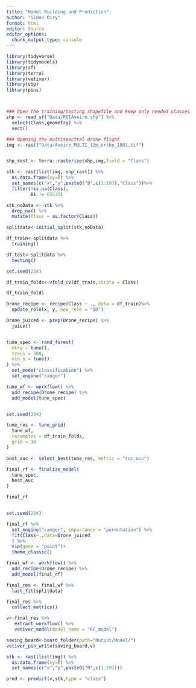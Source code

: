 ```yaml
---
title: "Model Building and Prediction"
author: "Simon Oiry"
format: html
editor: Source
editor_options: 
  chunk_output_type: console
---
```


```r
library(tidyverse)
library(tidymodels)
library(sf)
library(terra)
library(vetiver)
library(vip)
library(pins)




```

```r

### Open the training/testing shapefile and keep only needed classes
shp <- read_sf("Data/ROIAveiro.shp") %>% 
  select(Class,geometry) %>% 
  vect()

### Opening the multispectral drone flight
img <- rast("Data/Aveiro_MULTI_12m_ortho_1801.tif")


shp_rast <- terra::rasterize(shp,img,field = "Class")

stk <- rast(list(img, shp_rast)) %>% 
  as.data.frame(xy=T) %>% 
  set_names(c("x","y",paste0("B",c(1:10)),"Class"))%>% 
  filter(!is.na(Class),
         B1 != 65535)
```

```r

stk_noData <- stk %>% 
  drop_na() %>% 
  mutate(Class = as.factor(Class))

splitdata<-initial_split(stk_noData)

df_train<-splitdata %>% 
  training()

df_test<-splitdata %>% 
  testing()

set.seed(234)

df_train_folds<-vfold_cv(df_train,strata = Class)

df_train_folds

Drone_recipe <- recipe(Class ~ ., data = df_train)%>% 
  update_role(x, y, new_role = "ID") 

Drone_juiced <- prep(Drone_recipe) %>% 
  juice()


tune_spec <- rand_forest(
  mtry = tune(),
  trees = 500,
  min_n = tune()
) %>%
  set_mode("classification") %>%
  set_engine("ranger")

tune_wf <- workflow() %>%
  add_recipe(Drone_recipe) %>%
  add_model(tune_spec)


set.seed(234)

tune_res <- tune_grid(
  tune_wf,
  resamples = df_train_folds,
  grid = 10
)

best_auc <- select_best(tune_res, metric = "roc_auc")

final_rf <- finalize_model(
  tune_spec,
  best_auc
)

final_rf


set.seed(234)

final_rf %>%
  set_engine("ranger", importance = "permutation") %>%
  fit(Class~.,data=Drone_juiced
  ) %>%
  vip(geom = "point")+
  theme_classic()

final_wf <- workflow() %>%
  add_recipe(Drone_recipe) %>%
  add_model(final_rf)

final_res <- final_wf %>%
  last_fit(splitdata)

final_res %>%
  collect_metrics()

v<-final_res %>% 
   extract_workflow() %>% 
   vetiver_model(model_name = "RF_model")

saving_board<-board_folder(path="Output/Model/")
vetiver_pin_write(saving_board,v)


```


```r

stk <- rast(list(img)) %>% 
  as.data.frame(xy=T) %>% 
  set_names(c("x","y",paste0("B",c(1:10))))

pred <- predict(v,stk,type = "class")

```

